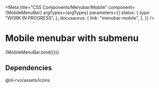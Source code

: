 
<Meta
  title="CSS Components/Menubar/Mobile"
  component={MobileMenuBar}
  argTypes={argTypes}
  parameters={{
    status: {
      type: "WORK IN PROGRESS",
    },
    docusaurus: {
      link: "menubar-mobile",
    },
  }}
/>

# Mobile menubar with submenu

<Canvas>
  <Story
    name="Mobile submenu"
    args={{
      size: "md",
      items: [
        { label: "Home", link: "#" },
        { label: "Expanded menu item", link: "#", active: true },
        { label: "Uitloggen", icon: "versleutelen", link: "#" },
      ],
      submenuItems: [
        { label: "Submenu item", link: "#" },
        { label: "Submenu item", link: "#" },
        { label: "Submenu item", link: "#" },
      ],
      useIcons: true,
      iconPlacement: "before",
      isOpen: true,
    }}
  >
    {MobileMenuBar.bind({})}
  </Story>
</Canvas>

<ArgsTable story="Mobile submenu" />

## Dependencies

@nl-rvo/assets/icons
